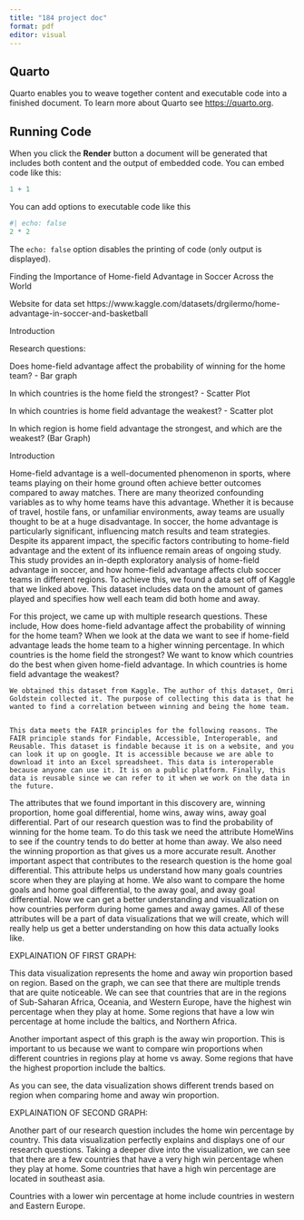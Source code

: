 ```yaml
---
title: "184 project doc"
format: pdf
editor: visual
---
```


## Quarto

Quarto enables you to weave together content and executable code into a finished document. To learn more about Quarto see <https://quarto.org>.

## Running Code

When you click the **Render** button a document will be generated that includes both content and the output of embedded code. You can embed code like this:

```r
1 + 1
```

You can add options to executable code like this

```r
#| echo: false
2 * 2
```

The `echo: false` option disables the printing of code (only output is displayed).

Finding the Importance of Home-field Advantage in Soccer Across the World

Website for data set https://www.kaggle.com/datasets/drgilermo/home-advantage-in-soccer-and-basketball

Introduction

Research questions:

Does home-field advantage affect the probability of winning for the home team? - Bar graph

In which countries is the home field the strongest? - Scatter Plot

In which countries is home field advantage the weakest? - Scatter plot

In which region is home field advantage the strongest, and which are the weakest? (Bar Graph)

Introduction

Home-field advantage is a well-documented phenomenon in sports, where teams playing on their home ground often achieve better outcomes compared to away matches. There are many theorized confounding variables as to why home teams have this advantage. Whether it is because of travel, hostile fans, or unfamiliar environments, away teams are usually thought to be at a huge disadvantage. In soccer, the home advantage is particularly significant, influencing match results and team strategies. Despite its apparent impact, the specific factors contributing to home-field advantage and the extent of its influence remain areas of ongoing study. 
This study provides an in-depth exploratory analysis of home-field advantage in soccer, and how home-field advantage affects club soccer teams in different regions. To achieve this, we found a data set off of Kaggle that we linked above. This dataset includes data on the amount of games played and specifies how well each team did both home and away. 

For this project, we came up with multiple research questions. These include, How does home-field advantage affect the probability of winning for the home team? When we look at the data we want to see if home-field advantage leads the home team to a higher winning percentage. In which countries is the home field the strongest? We want to know which countries do the best when given home-field advantage. In which countries is home field advantage the weakest?


	We obtained this dataset from Kaggle. The author of this dataset, Omri Goldstein collected it. The purpose of collecting this data is that he wanted to find a correlation between winning and being the home team.


	This data meets the FAIR principles for the following reasons. The FAIR principle stands for Findable, Accessible, Interoperable, and Reusable. This dataset is findable because it is on a website, and you can look it up on google. It is accessible because we are able to download it into an Excel spreadsheet. This data is interoperable because anyone can use it. It is on a public platform. Finally, this data is reusable since we can refer to it when we work on the data in the future.

The attributes that we found important in this discovery are, winning proportion, home goal differential, home wins, away wins, away goal differential. Part of our research question was to find the probability of winning for the home team. To do this task we need the attribute HomeWins to see if the country tends to do better at home than away. We also need the winning proportion as that gives us a more accurate result. Another important aspect that contributes to the research question is the home goal differential. This attribute helps us understand how many goals countries score when they are playing at home. We also want to compare the home goals and home goal differential, to the away goal, and away goal differential. Now we can get a better understanding and visualization on how countries perform during home games and away games. All of these attributes will be a part of data visualizations that we will create, which will really help us get a better understanding on how this data actually looks like.


EXPLAINATION OF FIRST GRAPH:

This data visualization represents the home and away win proportion based on region. Based on the graph, we can see that there are multiple trends that are quite noticeable. We can see that countries that are in the regions of Sub-Saharan Africa, Oceania, and Western Europe, have the highest win percentage when they play at home. Some regions that have a low win percentage at home include the baltics, and Northern Africa.

Another important aspect of this graph is the away win proportion. This is important to us because we want to compare win proportions when different countries in regions play at home vs away. Some regions that have the highest proportion include the baltics.

As you can see, the data visualization shows different trends based on region when comparing home and away win proportion.


EXPLAINATION OF SECOND GRAPH:

Another part of our research question includes the home win percentage by country. This data visualization perfectly explains and displays one of our research questions. Taking a deeper dive into the visualization, we can see that there are a few countries that have a very high win percentage when they play at home. Some countries that have a high win percentage are located in southeast asia.

Countries with a lower win percentage at home include countries in western and Eastern Europe.
